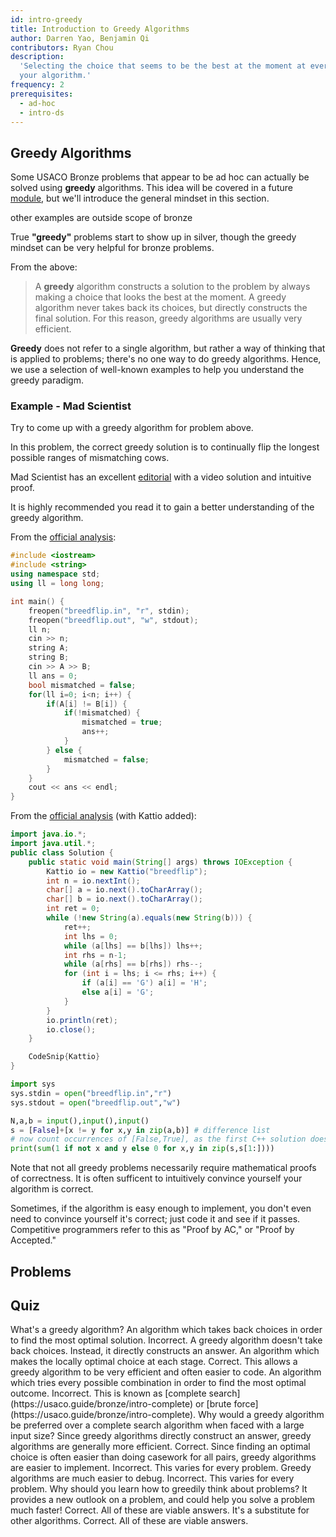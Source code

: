 ```yaml
---
id: intro-greedy
title: Introduction to Greedy Algorithms
author: Darren Yao, Benjamin Qi
contributors: Ryan Chou
description:
  'Selecting the choice that seems to be the best at the moment at every step of
  your algorithm.'
frequency: 2
prerequisites:
  - ad-hoc
  - intro-ds
---
```


## Greedy Algorithms

Some USACO Bronze problems that appear to be ad hoc can actually be solved using
**greedy** algorithms. This idea will be covered in a future
[module](/silver/greedy-sorting), but we'll introduce the general mindset in
this section.

<Resources>
	<Resource source="CPH" title="6.1 - Coin Problem" starred>
		other examples are outside scope of bronze
	</Resource>
</Resources>

<Warning>

True **"greedy"** problems start to show up in silver, though the greedy mindset
can be very helpful for bronze problems.

</Warning>

From the above:

> A **greedy** algorithm constructs a solution to the problem by always making a
> choice that looks the best at the moment. A greedy algorithm never takes back
> its choices, but directly constructs the final solution. For this reason,
> greedy algorithms are usually very efficient.

**Greedy** does not refer to a single algorithm, but rather a way of thinking
that is applied to problems; there's no one way to do greedy algorithms. Hence,
we use a selection of well-known examples to help you understand the greedy
paradigm.

### Example - Mad Scientist

<FocusProblem problem="tutorial" />

Try to come up with a greedy algorithm for problem above.

<Spoiler title="Correct Greedy Algorithm">

In this problem, the correct greedy solution is to continually flip the longest
possible ranges of mismatching cows.

Mad Scientist has an excellent
[editorial](http://www.usaco.org/current/data/sol_breedflip_bronze_feb20.html)
with a video solution and intuitive proof.

It is highly recommended you read it to gain a better understanding of the
greedy algorithm.

</Spoiler>

<Spoiler title="Solution">

<LanguageSection>

<CPPSection>

From the
[official analysis](http://www.usaco.org/current/data/sol_breedflip_bronze_feb20.html):

```cpp
#include <iostream>
#include <string>
using namespace std;
using ll = long long;

int main() {
	freopen("breedflip.in", "r", stdin);
	freopen("breedflip.out", "w", stdout);
	ll n;
	cin >> n;
	string A;
	string B;
	cin >> A >> B;
	ll ans = 0;
	bool mismatched = false;
	for(ll i=0; i<n; i++) {
		if(A[i] != B[i]) {
			if(!mismatched) {
				mismatched = true;
				ans++;
			}
		} else {
			mismatched = false;
		}
	}
	cout << ans << endl;
}
```

</CPPSection>

<JavaSection>

From the
[official analysis](http://www.usaco.org/current/data/sol_breedflip_bronze_feb20.html)
(with Kattio added):

```java
import java.io.*;
import java.util.*;
public class Solution {
	public static void main(String[] args) throws IOException {
		Kattio io = new Kattio("breedflip");
		int n = io.nextInt();
		char[] a = io.next().toCharArray();
		char[] b = io.next().toCharArray();
		int ret = 0;
		while (!new String(a).equals(new String(b))) {
			ret++;
			int lhs = 0;
			while (a[lhs] == b[lhs]) lhs++;
			int rhs = n-1;
			while (a[rhs] == b[rhs]) rhs--;
			for (int i = lhs; i <= rhs; i++) {
				if (a[i] == 'G') a[i] = 'H';
				else a[i] = 'G';
			}
		}
		io.println(ret);
		io.close();
	}

	CodeSnip{Kattio}
}
```

</JavaSection>

<PySection>

```py
import sys
sys.stdin = open("breedflip.in","r")
sys.stdout = open("breedflip.out","w")

N,a,b = input(),input(),input()
s = [False]+[x != y for x,y in zip(a,b)] # difference list
# now count occurrences of [False,True], as the first C++ solution does
print(sum(1 if not x and y else 0 for x,y in zip(s,s[1:])))
```

</PySection>

</LanguageSection>

</Spoiler>

Note that not all greedy problems necessarily require mathematical proofs of
correctness. It is often sufficent to intuitively convince yourself your
algorithm is correct.

<Info title="Pro Tip">

Sometimes, if the algorithm is easy enough to implement, you don't even need to
convince yourself it's correct; just code it and see if it passes. Competitive
programmers refer to this as "Proof by AC," or "Proof by Accepted."

<!-- Don't overuse it though? -->

</Info>

## Problems

<Problems problems="general" />

<!-- Anything else major that needs to be added? Bronze Ad Hoc is not very complicated. -->

## Quiz
	
<Quiz>
  <Quiz.Question>
    What's a greedy algorithm?
    <Quiz.Answer>
      An algorithm which takes back choices in order to find the most optimal solution.
      <Quiz.Explanation>
        Incorrect. A greedy algorithm doesn't take back choices. Instead, it directly constructs an answer.
      </Quiz.Explanation>
    </Quiz.Answer>
    <Quiz.Answer correct>
      An algorithm which makes the locally optimal choice at each stage.
      <Quiz.Explanation>
        Correct. This allows a greedy algorithm to be very efficient and often easier to code.
      </Quiz.Explanation>
    </Quiz.Answer>
    <Quiz.Answer>
      An algorithm which tries every possible combination in order to find the most optimal outcome.
      <Quiz.Explanation>
        Incorrect. This is known as [complete search](https://usaco.guide/bronze/intro-complete) or [brute force](https://usaco.guide/bronze/intro-complete).
      </Quiz.Explanation>
    </Quiz.Answer>
  </Quiz.Question>
  <Quiz.Question>
    Why would a greedy algorithm be preferred over a complete search algorithm when faced with a large input size? 
    <Quiz.Answer correct>
      Since greedy algorithms directly construct an answer, greedy algorithms are generally more efficient.
      <Quiz.Explanation>
        Correct.
      </Quiz.Explanation>
    </Quiz.Answer>
    <Quiz.Answer>
      Since finding an optimal choice is often easier than doing casework for all pairs, greedy algorithms are easier to implement.
      <Quiz.Explanation>
        Incorrect. This varies for every problem.
      </Quiz.Explanation>
    </Quiz.Answer>
    <Quiz.Answer>
      Greedy algorithms are much easier to debug.
      <Quiz.Explanation>
        Incorrect. This varies for every problem.
      </Quiz.Explanation>
    </Quiz.Answer>
  </Quiz.Question>
  <Quiz.Question>
    Why should you learn how to greedily think about problems?
    <Quiz.Answer correct>
      It provides a new outlook on a problem, and could help you solve a problem much faster!
      <Quiz.Explanation>
        Correct. All of these are viable answers.
      </Quiz.Explanation>
    </Quiz.Answer>
    <Quiz.Answer correct>
      It's a substitute for other algorithms.
      <Quiz.Explanation>
        Correct. All of these are viable answers.
      </Quiz.Explanation>
    </Quiz.Answer>
  </Quiz.Question>
</Quiz>
